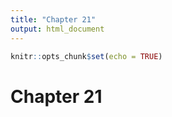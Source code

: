```yaml
---
title: "Chapter 21"
output: html_document
---
```


```r
knitr::opts_chunk$set(echo = TRUE)
```

# Chapter 21
